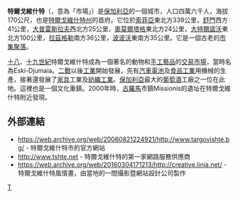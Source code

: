 {{Otheruses|subject=保加利亚{{lang|bg|Търговище}}市|other=罗马尼亚{{lang|ro|Târgovişte}}市|特爾戈維什泰}}
{{Infobox City
|name = 特爾戈維什特
|native_name = {{lang|bg|Търговище}}
|image_flag= 
|image_seal= File:Targovishte-coat-of-arms.png
|image_skyline = File:Targovishte airview.jpg
|pushpin_map = Bulgaria
|mapsize = 200px
|subdivision_type = [[国家|国家]]
|subdivision_name = {{BUL}}
|subdivision_type1 = [[保加利亚行政区划|州]]
|subdivision_name1 = [[特爾戈維什特州|特爾戈維什特州]]
|leader_title = 市長
|leader_name =Darin Dimitrov
|leader_party = [[保加利亞歐洲發展公民黨|ГЕРБ]]
|elevation_m = 170
|area_total_km2 = 87.427
|population_as_of  = 2012年
|population_total = 37,431
|population_urban = 56,868
|population_density_km2 = auto
|timezone = [[歐洲東部時間|EET]]
|utc_offset = +2
|timezone_DST = [[歐洲東部夏令時間|EEST]]
|utc_offset_DST = +3
|postal_code_type =郵政號碼
|postal_code = 7700
|area_code = +359 601
|registration_plate = Т
|latd = 43
|latm = 15
|lats = 
|latNS = N
|longd = 26
|longm = 35
|longs = 
|longEW = E
|website = {{url|http://www.targovishte.bg/}}
|}}
'''特爾戈維什特'''（{{lang-bg|'''Търговище'''|Tǎrgovište}}，意為「市場」）是[[保加利亞|保加利亞]]的一個城市，人口四萬六千人，海拔170公尺，也是[[特爾戈維什特州|特爾戈維什特州]]的首府。它位於[[索菲亞|索菲亞]]東北方339公里，[[舒門|舒門]]西方41公里，[[大普雷斯拉夫|大普雷斯拉夫]]西北方25公里，[[奧莫爾塔格|奧莫爾塔格]]東北方24公里，[[大特爾諾沃|大特爾諾沃]]東北方100公里，[[拉茲格勒|拉茲格勒]]南方36公里，[[波波沃|波波沃]]東南方35公里。它是一個古老的[[市集|市集]][[聚落|聚落]]。 

[[十八世紀|十八]]、[[十九世紀|十九世紀]]特爾戈維什特成為一個著名的動物和[[手工藝|手工藝品]]的[[交易|交易]][[市場|市場]]，當時名為Eski-Djumaia。[[第二次世界大戰|二戰]]以後[[工業|工業]]開始發展，先有[[鉛電池|汽車電池]]及[[食品工業|食品工業]]用機械的生產，接著還發展了[[家具|家具]]工業及[[紡織工業|紡織工業]]。[[保加利亞|保加利亞]]最大的[[葡萄酒|葡萄酒]]工廠之一位在此地。這裡也是一個文化重鎮。2000年時，[[古羅馬|古羅馬]]市鎮Missionis的遺址在特爾戈維什特附近發現。

== 外部連結 ==
* https://web.archive.org/web/20060821224921/http://www.targovishte.bg/ - 特爾戈維什特市的官方網站
* http://www.tshte.net {{Wayback|url=http://www.tshte.net/ |date=20120914031751 }} - 特爾戈維什特的第一家網路服務供應商
* https://web.archive.org/web/20160304171213/http://creative.linia.net/ - 特爾戈維什特風情畫，由當地的一間攝影暨網站設計公司製作

{{保加利亞城市}}

[[Category:特尔戈维什特州城市|T]]